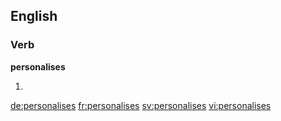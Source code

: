 ==English==

===Verb===
'''personalises'''

# {{en-third-person singular of|personalise}}

[[de:personalises]]
[[fr:personalises]]
[[sv:personalises]]
[[vi:personalises]]